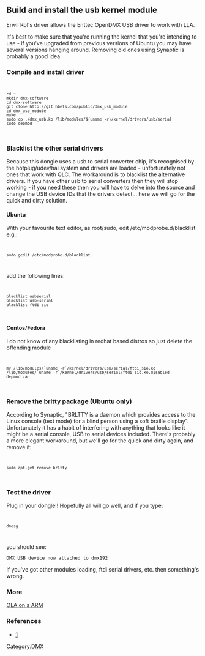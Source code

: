 ==Build and install the usb kernel module==

Erwil Rol's driver allows the Enttec OpenDMX USB driver to work with LLA.

It's best to make sure that you're running the kernel that you're intending to use - if you've upgraded from previous versions of Ubuntu you may have several versions hanging around.  Removing old ones using Synaptic is probably a good idea.

===Compile and install driver===

<code><pre>
cd ~
mkdir dmx-software
cd dmx-software
git clone http://git.hbels.com/public/dmx_usb_module
cd dmx_usb_module
make
sudo cp ./dmx_usb.ko /lib/modules/$(uname -r)/kernel/drivers/usb/serial
sudo depmod
</pre></code>

===Blacklist the other serial drivers===
Because this dongle uses a usb to serial converter chip, it's recognised by the hotplug/udev/hal system and drivers are loaded - unfortunately not ones that work with QLC.  The workaround is to blacklist the alternative drivers.  If you have other usb to serial converters then they will stop working - if you need these then you will have to delve into the source and change the USB device IDs that the drivers detect... here we will go for the quick and dirty solution.

====Ubuntu====
With your favourite text editor, as root/sudo, edit /etc/modprobe.d/blacklist e.g.:

<code><pre>
sudo gedit /etc/modprobe.d/blacklist
</pre></code>

add the following lines:

<code><pre>
blacklist usbserial
blacklist usb-serial
blacklist ftdi_sio
</pre></code>

====Centos/Fedora====
I do not know of any blacklisting in redhat based distros so just delete the offending module

<code><pre>
mv /lib/modules/`uname -r`/kernel/drivers/usb/serial/ftdi_sio.ko /lib/modules/`uname -r`/kernel/drivers/usb/serial/ftdi_sio.ko.disabled
depmod -a
</pre></code>

===Remove the brltty package (Ubuntu only)===
According to Synaptic, "BRLTTY is a daemon which provides access to the Linux console (text mode) for a blind person using a soft braille display". Unfortunately it has a habit of interfering with anything that looks like it might be a serial console, USB to serial devices included.  There's probably a more elegant workaround, but we'll go for the quick and dirty again, and remove it:

<code><pre>
sudo apt-get remove brltty
</pre></code>

===Test the driver===
Plug in your dongle!!  Hopefully all will go well, and if you type:

<code><pre>
dmesg
</pre></code>

you should see:

<pre>
DMX USB device now attached to dmx192
</pre>

If you've got other modules loading, ftdi serial drivers, etc. then something's wrong.

=== More ===
[[OLA on a ARM]]

=== References ===
* [http://www.opendmx.net/index.php/LLA_and_Q_Light_Controller_Ubuntu_Tutorial#Build_and_install_the_usb_kernel_module]

[[Category:DMX]]